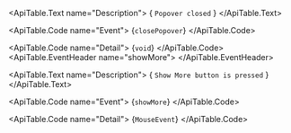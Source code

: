 <ApiTable id="event-closePopover">
  <ApiTable.EventHeader name="closePopover">
  </ApiTable.EventHeader>

  <ApiTable.Text name="Description">
    { `Popover closed` }
  </ApiTable.Text>

  <ApiTable.Code name="Event">
    {`closePopover`}
  </ApiTable.Code>

  <ApiTable.Code name="Detail">
    {`void`}
  </ApiTable.Code>
</ApiTable>
<ApiTable id="event-showMore">
  <ApiTable.EventHeader name="showMore">
  </ApiTable.EventHeader>

  <ApiTable.Text name="Description">
    { `Show More button is pressed` }
  </ApiTable.Text>

  <ApiTable.Code name="Event">
    {`showMore`}
  </ApiTable.Code>

  <ApiTable.Code name="Detail">
    {`MouseEvent`}
  </ApiTable.Code>
</ApiTable>
